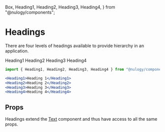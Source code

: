   Box,
  Heading1,
  Heading2,
  Heading3,
  Heading4,
} from "@nulogy/components";

# Headings

There are four levels of headings available to provide hierarchy in an application.

<Box maxWidth={COPY_WIDTH} mx="auto">
  <Heading1>Heading1</Heading1>
  <Heading2>Heading2</Heading2>
  <Heading3>Heading3</Heading3>
  <Heading4>Heading4</Heading4>
</Box>

```jsx
import { Heading1, Heading2, Heading3, Heading4 } from "@nulogy/components";

<Heading1>Heading 1</Heading1>
<Heading2>Heading 2</Heading2>
<Heading3>Heading 3</Heading3>
<Heading4>Heading 4</Heading4>
```

## Props

Headings extend the [Text](/components/Text) component and thus have access to all the same props.
